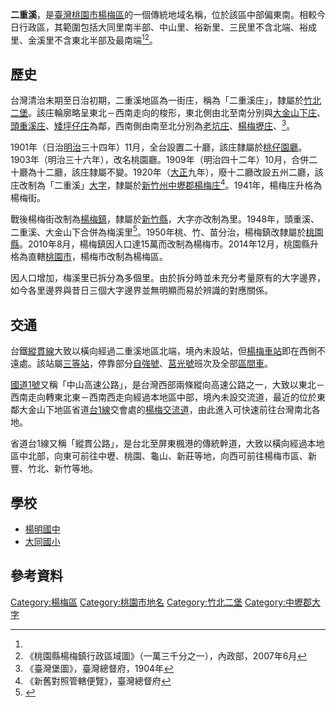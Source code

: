 {{noteTA　
|1 = zh-cn:庄; zh-hk:庄; zh-tw:庄;
}}
'''二重溪'''，是[[臺灣|臺灣]][[桃園市|桃園市]][[楊梅區|楊梅區]]的一個傳統地域名稱，位於該區中部偏東南。相較今日行政區，其範圍包括大同里南半部、中山里、裕新里、三民里不含北端、裕成里、金溪里不含東北半部及最南端<ref name="臺灣堡圖"/><ref>《桃園縣楊梅鎮行政區域圖》（一萬三千分之一），內政部，2007年6月</ref>。

== 歷史 ==
台灣清治末期至日治初期，二重溪地區為一街庄，稱為「二重溪庄」，隸屬於[[竹北二堡|竹北二堡]]。該庄輪廓略呈東北－西南走向的梭形，東北側由北至南分別與[[大金山下庄|大金山下庄]]、[[頭重溪庄|頭重溪庄]]、[[矮坪仔庄|矮坪仔庄]]為鄰，西南側由南至北分別為[[老坑庄|老坑庄]]、[[楊梅壢庄|楊梅壢庄]]、<ref name="臺灣堡圖">《臺灣堡圖》，臺灣總督府，1904年</ref>。

1901年（日治[[明治|明治]]三十四年）11月，全台設置二十廳，該庄隸屬於[[桃仔園廳|桃仔園廳]]。1903年（明治三十六年），改名桃園廳。1909年（明治四十二年）10月，合併二十廳為十二廳，該庄隸屬不變。1920年（[[大正|大正]]九年），廢十二廳改設五州二廳，該庄改制為「二重溪」[[大字|大字]]，隸屬於[[新竹州|新竹州]][[中壢郡|中壢郡]][[楊梅庄|楊梅庄]]<ref>《新舊對照管轄便覽》，臺灣總督府</ref>。1941年，楊梅庄升格為楊梅街。

戰後楊梅街改制為[[楊梅鎮|楊梅鎮]]，隸屬於[[新竹縣|新竹縣]]，大字亦改制為里。1948年，頭重溪、二重溪、大金山下合併為梅溪里<ref>{{Cite web |url=http://social.ntue.edu.tw/local/%B6m%A4g%B1%D0%BE%C7%B8%EA%AE%C6%AEw/area/taoyuan/a01/ |title=話我家鄉楊梅鎮 埔心篇 |access-date=2016-09-30 |archive-date=2016-10-02 |archive-url=https://web.archive.org/web/20161002065506/http://social.ntue.edu.tw/local/%B6m%A4g%B1%D0%BE%C7%B8%EA%AE%C6%AEw/area/taoyuan/a01/ }}</ref>。1950年桃、竹、苗分治，楊梅鎮改隸屬於[[桃園縣|桃園縣]]。2010年8月，楊梅鎮因人口達15萬而改制為楊梅市。2014年12月，桃園縣升格為直轄[[桃園市|桃園市]]，楊梅市改制為楊梅區。

因人口增加，梅溪里已拆分為多個里。由於拆分時並未充分考量原有的大字邊界，如今各里邊界與昔日三個大字邊界並無明顯而易於辨識的對應關係。

== 交通 ==
台鐵[[縱貫線_(北段)|縱貫線]]大致以橫向經過二重溪地區北端，境內未設站，但[[楊梅車站|楊梅車站]]即在西側不遠處。該站屬[[三等站_(台鐵)|三等站]]，停靠部分[[自強號|自強號]]、[[莒光號|莒光號]]班次及全部[[台鐵區間車|區間車]]。

[[中山高速公路|國道1號]]又稱「中山高速公路」，是台灣西部兩條縱向高速公路之一，大致以東北－西南走向轉東北東－西南西走向經過本地區中部，境內未設交流道，最近的位於東鄰大金山下地區省道[[台1線|台1線]]交會處的[[楊梅交流道|楊梅交流道]]，由此進入可快速前往台灣南北各地。

省道台1線又稱「縱貫公路」，是台北至屏東楓港的傳統幹道，大致以橫向經過本地區中北部，向東可前往中壢、桃園、龜山、新莊等地，向西可前往楊梅市區、新豐、竹北、新竹等地。

==學校==
*[[桃園市立楊明國民中學|楊明國中]]
*[[桃園市楊梅區大同國民小學|大同國小]]

== 參考資料 ==
{{reflist}}

{{中壢郡}}

[[Category:楊梅區|Category:楊梅區]]
[[Category:桃園市地名|Category:桃園市地名]]
[[Category:竹北二堡|Category:竹北二堡]]
[[Category:中壢郡大字|Category:中壢郡大字]]